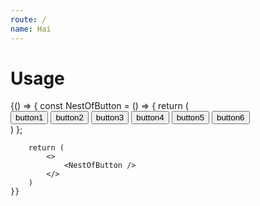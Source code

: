 ```yaml
---
route: /
name: Hai
---
```



# Usage

<Playground>
	{() => {
		const NestOfButton = () => {
			return (
				<div style={{width: '100%', height: '40vh', position: 'relative'}}>
					<button style={{margin: '2em'}}>button1</button>
					<button style={{margin: '1em 8em'}}>button2</button>
					<button style={{position: 'absolute', right: 0, top: 10}}>button3</button>
					<button style={{position: 'absolute', right: 30, bottom: 10}}>button4</button>
					<button style={{position: 'absoulte', left: '40%', top: '70%'}}>button5</button>
					<button style={{position: 'absolute', right: '70%', bottom: '20%'}}>button6</button>
				</div>
			)
		};

		return (
			<>
				<NestOfButton />
			</>
		)
	}}
</Playground>
